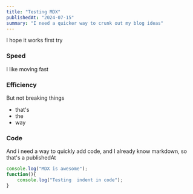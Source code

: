 ```yaml
---
title: "Testing MDX"
publishedAt: "2024-07-15"
summary: "I need a quicker way to crunk out my blog ideas"
---
```


I hope it works first try

### Speed

I like moving fast

### Efficiency

But not breaking things

- that's
- the
- way

### Code 

And i need a way to quickly add code, and I already know markdown, so that's a publishedAt

```js
console.log("MDX is awesome");
function(){
    console.log("Testing  indent in code");
}
```
